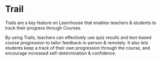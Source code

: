 
# Trail

Trails are a key feature on Learnhouse that enables teachers & students to track their progress through Courses.

By using Trails, teachers can effectively use quiz results and text-based course progression to tailor feedback in-person & remotely. It also lets students keep a track of their own progression through the course, and encourage increased self-determination & confidence.


